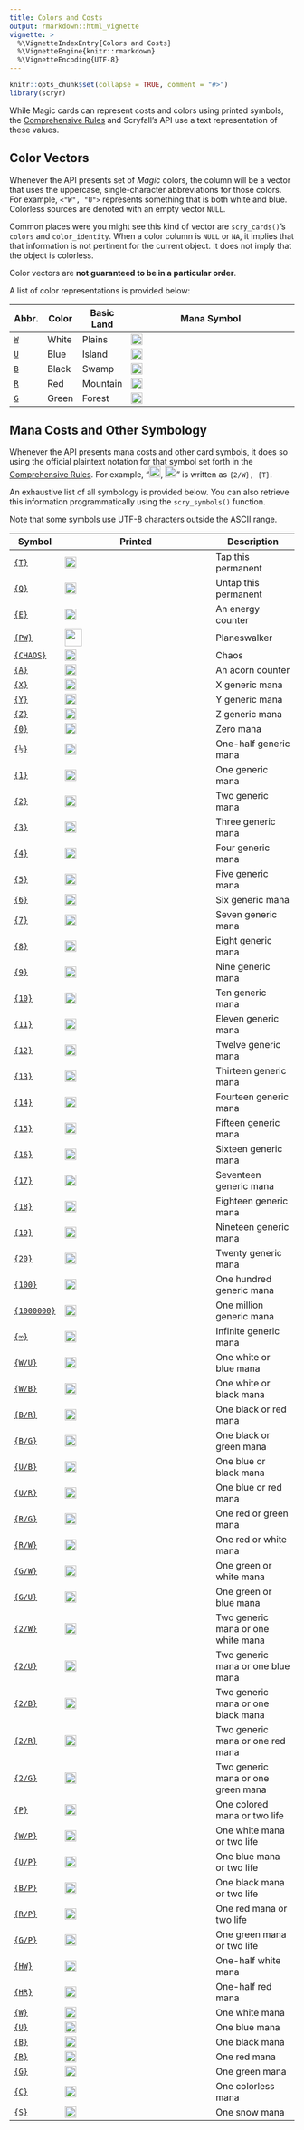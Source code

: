 ```yaml
---
title: Colors and Costs
output: rmarkdown::html_vignette
vignette: >
  %\VignetteIndexEntry{Colors and Costs}
  %\VignetteEngine{knitr::rmarkdown}
  %\VignetteEncoding{UTF-8}
---
```


```r
knitr::opts_chunk$set(collapse = TRUE, comment = "#>")
library(scryr)
```

While Magic cards can represent costs and colors using printed symbols, the
[Comprehensive Rules](https://magic.wizards.com/en/rules) and Scryfall's API use
a text representation of these values.

## Color Vectors

Whenever the API presents set of _Magic_ colors, the column will be a vector
that uses the uppercase, single-character abbreviations for those colors. For
example, `<"W", "U">` represents something that is both white and blue.
Colorless sources are denoted with an empty vector `NULL`.

Common places were you might see this kind of vector are `scry_cards()`'s
`colors` and `color_identity`. When a color column is `NULL` or `NA`, it implies
that that information is not pertinent for the current object. It does not imply
that the object is colorless.

Color vectors are **not guaranteed to be in a particular order**.

A list of color representations is provided below:

| Abbr. | Color | Basic Land | Mana Symbol                                                 |
| ----- | ----- | ---------- | ----------------------------------------------------------- |
| [`W`](https://scryfall.com/search?order=edhrec&q=o%3A%22%7BW%7D%22+OR+m%3A%7BW%7D) | White | Plains     | <img src="symbols/W.svg" style="width: auto;height: 20px;"> |
| [`U`](https://scryfall.com/search?order=edhrec&q=o%3A%22%7BU%7D%22+OR+m%3A%7BU%7D) | Blue  | Island     | <img src="symbols/U.svg" style="width: auto;height: 20px;"> |
| [`B`](https://scryfall.com/search?order=edhrec&q=o%3A%22%7BB%7D%22+OR+m%3A%7BB%7D) | Black | Swamp      | <img src="symbols/B.svg" style="width: auto;height: 20px;"> |
| [`R`](https://scryfall.com/search?order=edhrec&q=o%3A%22%7BR%7D%22+OR+m%3A%7BR%7D) | Red   | Mountain   | <img src="symbols/R.svg" style="width: auto;height: 20px;"> |
| [`G`](https://scryfall.com/search?order=edhrec&q=o%3A%22%7BG%7D%22+OR+m%3A%7BG%7D) | Green | Forest     | <img src="symbols/G.svg" style="width: auto;height: 20px;"> |

## Mana Costs and Other Symbology

Whenever the API presents mana costs and other card symbols, it does so using
the official plaintext notation for that symbol set forth in the
[Comprehensive Rules](https://magic.wizards.com/en/rules). For example,
"<img src="symbols/2W.svg" style="width: auto;height: 20px;">,
<img src="symbols/T.svg" style="width: auto;height: 20px;">" is
written as `{2/W}, {T}`.

An exhaustive list of all symbology is provided below. You can also retrieve
this information programmatically using the `scry_symbols()` function.

Note that some symbols use UTF-8 characters outside the ASCII range.

| Symbol        | Printed                                                            | Description                        |
| ------------- | ------------------------------------------------------------------ | ---------------------------------- |
| [`{T}`](https://scryfall.com/search?order=edhrec&q=o%3A%22%7BT%7D%22)                                        | <img src="symbols/T.svg" style="width: auto;height: 20px;">        | Tap this permanent                 |
| [`{Q}`](https://scryfall.com/search?order=edhrec&q=o%3A%22%7BQ%7D%22)                                        | <img src="symbols/Q.svg" style="width: auto;height: 20px;">        | Untap this permanent               |
| [`{E}`](https://scryfall.com/search?order=edhrec&q=o%3A%22%7BE%7D%22)                                        | <img src="symbols/E.svg" style="width: auto;height: 20px;">        | An energy counter                  |
| [`{PW}`](https://scryfall.com/search?order=edhrec&q=o%3A%22%7BPW%7D%22)                                      | <img src="symbols/PW.svg" style="width: auto;height: 30px;">       | Planeswalker                       |
| [`{CHAOS}`](https://scryfall.com/search?order=edhrec&q=o%3A%22%7BCHAOS%7D%22)                                | <img src="symbols/CHAOS.svg" style="width: auto;height: 20px;">    | Chaos                              |
| [`{A}`](https://scryfall.com/search?order=edhrec&q=o%3A%22%7BA%7D%22)                                        | <img src="symbols/A.svg" style="width: auto;height: 20px;">        | An acorn counter                   |
| [`{X}`](https://scryfall.com/search?order=edhrec&q=m%3A%22%7BX%7D%22+OR+o%3A%22%7BX%7D%22)                   | <img src="symbols/X.svg" style="width: auto;height: 20px;">        | X generic mana                     |
| [`{Y}`](https://scryfall.com/search?order=edhrec&q=m%3A%22%7BY%7D%22+OR+o%3A%22%7BY%7D%22)                   | <img src="symbols/Y.svg" style="width: auto;height: 20px;">        | Y generic mana                     |
| [`{Z}`](https://scryfall.com/search?order=edhrec&q=m%3A%22%7BZ%7D%22+OR+o%3A%22%7BZ%7D%22)                   | <img src="symbols/Z.svg" style="width: auto;height: 20px;">        | Z generic mana                     |
| [`{0}`](https://scryfall.com/search?order=edhrec&q=m%3A%22%7B0%7D%22+OR+o%3A%22%7B0%7D%22)                   | <img src="symbols/0.svg" style="width: auto;height: 20px;">        | Zero mana                          |
| [`{½}`](https://scryfall.com/search?order=edhrec&q=m%3A%22%7B%C2%BD%7D%22+OR+o%3A%22%7B%C2%BD%7D%22)         | <img src="symbols/HALF.svg" style="width: auto;height: 20px;">     | One-half generic mana              |
| [`{1}`](https://scryfall.com/search?order=edhrec&q=m%3A%22%7B1%7D%22+OR+o%3A%22%7B1%7D%22)                   | <img src="symbols/1.svg" style="width: auto;height: 20px;">        | One generic mana                   |
| [`{2}`](https://scryfall.com/search?order=edhrec&q=m%3A%22%7B2%7D%22+OR+o%3A%22%7B2%7D%22)                   | <img src="symbols/2.svg" style="width: auto;height: 20px;">        | Two generic mana                   |
| [`{3}`](https://scryfall.com/search?order=edhrec&q=m%3A%22%7B3%7D%22+OR+o%3A%22%7B3%7D%22)                   | <img src="symbols/3.svg" style="width: auto;height: 20px;">        | Three generic mana                 |
| [`{4}`](https://scryfall.com/search?order=edhrec&q=m%3A%22%7B4%7D%22+OR+o%3A%22%7B4%7D%22)                   | <img src="symbols/4.svg" style="width: auto;height: 20px;">        | Four generic mana                  |
| [`{5}`](https://scryfall.com/search?order=edhrec&q=m%3A%22%7B5%7D%22+OR+o%3A%22%7B5%7D%22)                   | <img src="symbols/5.svg" style="width: auto;height: 20px;">        | Five generic mana                  |
| [`{6}`](https://scryfall.com/search?order=edhrec&q=m%3A%22%7B6%7D%22+OR+o%3A%22%7B6%7D%22)                   | <img src="symbols/6.svg" style="width: auto;height: 20px;">        | Six generic mana                   |
| [`{7}`](https://scryfall.com/search?order=edhrec&q=m%3A%22%7B7%7D%22+OR+o%3A%22%7B7%7D%22)                   | <img src="symbols/7.svg" style="width: auto;height: 20px;">        | Seven generic mana                 |
| [`{8}`](https://scryfall.com/search?order=edhrec&q=m%3A%22%7B8%7D%22+OR+o%3A%22%7B8%7D%22)                   | <img src="symbols/8.svg" style="width: auto;height: 20px;">        | Eight generic mana                 |
| [`{9}`](https://scryfall.com/search?order=edhrec&q=m%3A%22%7B9%7D%22+OR+o%3A%22%7B9%7D%22)                   | <img src="symbols/9.svg" style="width: auto;height: 20px;">        | Nine generic mana                  |
| [`{10}`](https://scryfall.com/search?order=edhrec&q=m%3A%22%7B10%7D%22+OR+o%3A%22%7B10%7D%22)                | <img src="symbols/10.svg" style="width: auto;height: 20px;">       | Ten generic mana                   |
| [`{11}`](https://scryfall.com/search?order=edhrec&q=m%3A%22%7B11%7D%22+OR+o%3A%22%7B11%7D%22)                | <img src="symbols/11.svg" style="width: auto;height: 20px;">       | Eleven generic mana                |
| [`{12}`](https://scryfall.com/search?order=edhrec&q=m%3A%22%7B12%7D%22+OR+o%3A%22%7B12%7D%22)                | <img src="symbols/12.svg" style="width: auto;height: 20px;">       | Twelve generic mana                |
| [`{13}`](https://scryfall.com/search?order=edhrec&q=m%3A%22%7B13%7D%22+OR+o%3A%22%7B13%7D%22)                | <img src="symbols/13.svg" style="width: auto;height: 20px;">       | Thirteen generic mana              |
| [`{14}`](https://scryfall.com/search?order=edhrec&q=m%3A%22%7B14%7D%22+OR+o%3A%22%7B14%7D%22)                | <img src="symbols/14.svg" style="width: auto;height: 20px;">       | Fourteen generic mana              |
| [`{15}`](https://scryfall.com/search?order=edhrec&q=m%3A%22%7B15%7D%22+OR+o%3A%22%7B15%7D%22)                | <img src="symbols/15.svg" style="width: auto;height: 20px;">       | Fifteen generic mana               |
| [`{16}`](https://scryfall.com/search?order=edhrec&q=m%3A%22%7B16%7D%22+OR+o%3A%22%7B16%7D%22)                | <img src="symbols/16.svg" style="width: auto;height: 20px;">       | Sixteen generic mana               |
| [`{17}`](https://scryfall.com/search?order=edhrec&q=m%3A%22%7B17%7D%22+OR+o%3A%22%7B17%7D%22)                | <img src="symbols/17.svg" style="width: auto;height: 20px;">       | Seventeen generic mana             |
| [`{18}`](https://scryfall.com/search?order=edhrec&q=m%3A%22%7B18%7D%22+OR+o%3A%22%7B18%7D%22)                | <img src="symbols/18.svg" style="width: auto;height: 20px;">       | Eighteen generic mana              |
| [`{19}`](https://scryfall.com/search?order=edhrec&q=m%3A%22%7B19%7D%22+OR+o%3A%22%7B19%7D%22)                | <img src="symbols/19.svg" style="width: auto;height: 20px;">       | Nineteen generic mana              |
| [`{20}`](https://scryfall.com/search?order=edhrec&q=m%3A%22%7B20%7D%22+OR+o%3A%22%7B20%7D%22)                | <img src="symbols/20.svg" style="width: auto;height: 20px;">       | Twenty generic mana                |
| [`{100}`](https://scryfall.com/search?order=edhrec&q=m%3A%22%7B100%7D%22+OR+o%3A%22%7B100%7D%22)             | <img src="symbols/100.svg" style="width: auto;height: 20px;">      | One hundred generic mana           |
| [`{1000000}`](https://scryfall.com/search?order=edhrec&q=m%3A%22%7B1000000%7D%22+OR+o%3A%22%7B1000000%7D%22) | <img src="symbols/1000000.svg" style="width: auto;height: 20px;">  | One million generic mana           |
| [`{∞}`](https://scryfall.com/search?order=edhrec&q=m%3A%22%7B%E2%88%9E%7D%22+OR+o%3A%22%7B%E2%88%9E%7D%22)   | <img src="symbols/INFINITY.svg" style="width: auto;height: 20px;"> | Infinite generic mana              |
| [`{W/U}`](https://scryfall.com/search?order=edhrec&q=m%3A%22%7BW%2FU%7D%22+OR+o%3A%22%7BW%2FU%7D%22)         | <img src="symbols/WU.svg" style="width: auto;height: 20px;">       | One white or blue mana             |
| [`{W/B}`](https://scryfall.com/search?order=edhrec&q=m%3A%22%7BW%2FB%7D%22+OR+o%3A%22%7BW%2FB%7D%22)         | <img src="symbols/WB.svg" style="width: auto;height: 20px;">       | One white or black mana            |
| [`{B/R}`](https://scryfall.com/search?order=edhrec&q=m%3A%22%7BB%2FR%7D%22+OR+o%3A%22%7BB%2FR%7D%22)         | <img src="symbols/BR.svg" style="width: auto;height: 20px;">       | One black or red mana              |
| [`{B/G}`](https://scryfall.com/search?order=edhrec&q=m%3A%22%7BB%2FG%7D%22+OR+o%3A%22%7BB%2FG%7D%22)         | <img src="symbols/BG.svg" style="width: auto;height: 20px;">       | One black or green mana            |
| [`{U/B}`](https://scryfall.com/search?order=edhrec&q=m%3A%22%7BU%2FB%7D%22+OR+o%3A%22%7BU%2FB%7D%22)         | <img src="symbols/UB.svg" style="width: auto;height: 20px;">       | One blue or black mana             |
| [`{U/R}`](https://scryfall.com/search?order=edhrec&q=m%3A%22%7BU%2FR%7D%22+OR+o%3A%22%7BU%2FR%7D%22)         | <img src="symbols/UR.svg" style="width: auto;height: 20px;">       | One blue or red mana               |
| [`{R/G}`](https://scryfall.com/search?order=edhrec&q=m%3A%22%7BR%2FG%7D%22+OR+o%3A%22%7BR%2FG%7D%22)         | <img src="symbols/RG.svg" style="width: auto;height: 20px;">       | One red or green mana              |
| [`{R/W}`](https://scryfall.com/search?order=edhrec&q=m%3A%22%7BR%2FW%7D%22+OR+o%3A%22%7BR%2FW%7D%22)         | <img src="symbols/RW.svg" style="width: auto;height: 20px;">       | One red or white mana              |
| [`{G/W}`](https://scryfall.com/search?order=edhrec&q=m%3A%22%7BG%2FW%7D%22+OR+o%3A%22%7BG%2FW%7D%22)         | <img src="symbols/GW.svg" style="width: auto;height: 20px;">       | One green or white mana            |
| [`{G/U}`](https://scryfall.com/search?order=edhrec&q=m%3A%22%7BG%2FU%7D%22+OR+o%3A%22%7BG%2FU%7D%22)         | <img src="symbols/GU.svg" style="width: auto;height: 20px;">       | One green or blue mana             |
| [`{2/W}`](https://scryfall.com/search?order=edhrec&q=m%3A%22%7B2%2FW%7D%22+OR+o%3A%22%7B2%2FW%7D%22)         | <img src="symbols/2W.svg" style="width: auto;height: 20px;">       | Two generic mana or one white mana |
| [`{2/U}`](https://scryfall.com/search?order=edhrec&q=m%3A%22%7B2%2FU%7D%22+OR+o%3A%22%7B2%2FU%7D%22)         | <img src="symbols/2U.svg" style="width: auto;height: 20px;">       | Two generic mana or one blue mana  |
| [`{2/B}`](https://scryfall.com/search?order=edhrec&q=m%3A%22%7B2%2FB%7D%22+OR+o%3A%22%7B2%2FB%7D%22)         | <img src="symbols/2B.svg" style="width: auto;height: 20px;">       | Two generic mana or one black mana |
| [`{2/R}`](https://scryfall.com/search?order=edhrec&q=m%3A%22%7B2%2FR%7D%22+OR+o%3A%22%7B2%2FR%7D%22)         | <img src="symbols/2R.svg" style="width: auto;height: 20px;">       | Two generic mana or one red mana   |
| [`{2/G}`](https://scryfall.com/search?order=edhrec&q=m%3A%22%7B2%2FG%7D%22+OR+o%3A%22%7B2%2FG%7D%22)         | <img src="symbols/2G.svg" style="width: auto;height: 20px;">       | Two generic mana or one green mana |
| [`{P}`](https://scryfall.com/search?order=edhrec&q=m%3A%22%7BP%7D%22+OR+o%3A%22%7BP%7D%22)                   | <img src="symbols/P.svg" style="width: auto;height: 20px;">        | One colored mana or two life       |
| [`{W/P}`](https://scryfall.com/search?order=edhrec&q=m%3A%22%7BW%2FP%7D%22+OR+o%3A%22%7BW%2FP%7D%22)         | <img src="symbols/WP.svg" style="width: auto;height: 20px;">       | One white mana or two life         |
| [`{U/P}`](https://scryfall.com/search?order=edhrec&q=m%3A%22%7BU%2FP%7D%22+OR+o%3A%22%7BU%2FP%7D%22)         | <img src="symbols/UP.svg" style="width: auto;height: 20px;">       | One blue mana or two life          |
| [`{B/P}`](https://scryfall.com/search?order=edhrec&q=m%3A%22%7BB%2FP%7D%22+OR+o%3A%22%7BB%2FP%7D%22)         | <img src="symbols/BP.svg" style="width: auto;height: 20px;">       | One black mana or two life         |
| [`{R/P}`](https://scryfall.com/search?order=edhrec&q=m%3A%22%7BR%2FP%7D%22+OR+o%3A%22%7BR%2FP%7D%22)         | <img src="symbols/RP.svg" style="width: auto;height: 20px;">       | One red mana or two life           |
| [`{G/P}`](https://scryfall.com/search?order=edhrec&q=m%3A%22%7BG%2FP%7D%22+OR+o%3A%22%7BG%2FP%7D%22)         | <img src="symbols/GP.svg" style="width: auto;height: 20px;">       | One green mana or two life         |
| [`{HW}`](https://scryfall.com/search?order=edhrec&q=m%3A%22%7BHW%7D%22+OR+o%3A%22%7BHW%7D%22)                | <img src="symbols/HW.svg" style="width: auto;height: 20px;">       | One-half white mana                |
| [`{HR}`](https://scryfall.com/search?order=edhrec&q=m%3A%22%7BHR%7D%22+OR+o%3A%22%7BHR%7D%22)                | <img src="symbols/HR.svg" style="width: auto;height: 20px;">       | One-half red mana                  |
| [`{W}`](https://scryfall.com/search?order=edhrec&q=m%3A%22%7BW%7D%22+OR+o%3A%22%7BW%7D%22)                   | <img src="symbols/W.svg" style="width: auto;height: 20px;">        | One white mana                     |
| [`{U}`](https://scryfall.com/search?order=edhrec&q=m%3A%22%7BU%7D%22+OR+o%3A%22%7BU%7D%22)                   | <img src="symbols/U.svg" style="width: auto;height: 20px;">        | One blue mana                      |
| [`{B}`](https://scryfall.com/search?order=edhrec&q=m%3A%22%7BB%7D%22+OR+o%3A%22%7BB%7D%22)                   | <img src="symbols/B.svg" style="width: auto;height: 20px;">        | One black mana                     |
| [`{R}`](https://scryfall.com/search?order=edhrec&q=m%3A%22%7BR%7D%22+OR+o%3A%22%7BR%7D%22)                   | <img src="symbols/R.svg" style="width: auto;height: 20px;">        | One red mana                       |
| [`{G}`](https://scryfall.com/search?order=edhrec&q=m%3A%22%7BG%7D%22+OR+o%3A%22%7BG%7D%22)                   | <img src="symbols/G.svg" style="width: auto;height: 20px;">        | One green mana                     |
| [`{C}`](https://scryfall.com/search?order=edhrec&q=m%3A%22%7BC%7D%22+OR+o%3A%22%7BC%7D%22)                   | <img src="symbols/C.svg" style="width: auto;height: 20px;">        | One colorless mana                 |
| [`{S}`](https://scryfall.com/search?order=edhrec&q=m%3A%22%7BS%7D%22+OR+o%3A%22%7BS%7D%22)                   | <img src="symbols/S.svg" style="width: auto;height: 20px;">        | One snow mana                      |
